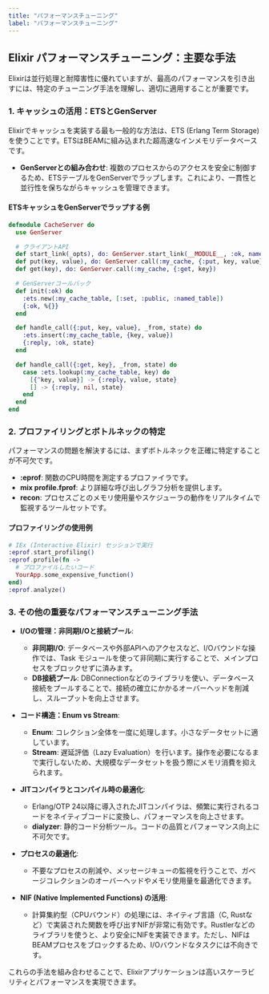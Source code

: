 ```yaml
---
title: "パフォーマンスチューニング"
label: "パフォーマンスチューニング"
---
```


## Elixir パフォーマンスチューニング：主要な手法

Elixirは並行処理と耐障害性に優れていますが、最高のパフォーマンスを引き出すには、特定のチューニング手法を理解し、適切に適用することが重要です。

### 1. キャッシュの活用：ETSとGenServer

Elixirでキャッシュを実装する最も一般的な方法は、ETS (Erlang Term Storage) を使うことです。ETSはBEAMに組み込まれた超高速なインメモリデータベースです。

- **GenServerとの組み合わせ**: 複数のプロセスからのアクセスを安全に制御するため、ETSテーブルをGenServerでラップします。これにより、一貫性と並行性を保ちながらキャッシュを管理できます。

#### ETSキャッシュをGenServerでラップする例

```elixir
defmodule CacheServer do
  use GenServer

  # クライアントAPI
  def start_link(_opts), do: GenServer.start_link(__MODULE__, :ok, name: :my_cache)
  def put(key, value), do: GenServer.call(:my_cache, {:put, key, value})
  def get(key), do: GenServer.call(:my_cache, {:get, key})

  # GenServerコールバック
  def init(:ok) do
    :ets.new(:my_cache_table, [:set, :public, :named_table])
    {:ok, %{}}
  end

  def handle_call({:put, key, value}, _from, state) do
    :ets.insert(:my_cache_table, {key, value})
    {:reply, :ok, state}
  end

  def handle_call({:get, key}, _from, state) do
    case :ets.lookup(:my_cache_table, key) do
      [{^key, value}] -> {:reply, value, state}
      [] -> {:reply, nil, state}
    end
  end
end
```

### 2. プロファイリングとボトルネックの特定

パフォーマンスの問題を解決するには、まずボトルネックを正確に特定することが不可欠です。

- **:eprof**: 関数のCPU時間を測定するプロファイラです。
- **mix profile.fprof**: より詳細な呼び出しグラフ分析を提供します。
- **recon**: プロセスごとのメモリ使用量やスケジューラの動作をリアルタイムで監視するツールセットです。

#### プロファイリングの使用例

```elixir
# IEx (Interactive Elixir) セッションで実行
:eprof.start_profiling()
:eprof.profile(fn ->
  # プロファイルしたいコード
  YourApp.some_expensive_function()
end)
:eprof.analyze()
```

### 3. その他の重要なパフォーマンスチューニング手法

- **I/Oの管理：非同期I/Oと接続プール**:
  - **非同期I/O**: データベースや外部APIへのアクセスなど、I/Oバウンドな操作では、Task モジュールを使って非同期に実行することで、メインプロセスをブロックせずに済みます。
  - **DB接続プール**: DBConnectionなどのライブラリを使い、データベース接続をプールすることで、接続の確立にかかるオーバーヘッドを削減し、スループットを向上させます。

- **コード構造：Enum vs Stream**:
  - **Enum**: コレクション全体を一度に処理します。小さなデータセットに適しています。
  - **Stream**: 遅延評価（Lazy Evaluation）を行います。操作を必要になるまで実行しないため、大規模なデータセットを扱う際にメモリ消費を抑えられます。

- **JITコンパイラとコンパイル時の最適化**:
  - Erlang/OTP 24以降に導入されたJITコンパイラは、頻繁に実行されるコードをネイティブコードに変換し、パフォーマンスを向上させます。
  - **dialyzer**: 静的コード分析ツール。コードの品質とパフォーマンス向上に不可欠です。

- **プロセスの最適化**:
  - 不要なプロセスの削減や、メッセージキューの監視を行うことで、ガベージコレクションのオーバーヘッドやメモリ使用量を最適化できます。

- **NIF (Native Implemented Functions) の活用**:
  - 計算集約型（CPUバウンド）の処理には、ネイティブ言語（C, Rustなど）で実装された関数を呼び出すNIFが非常に有効です。Rustlerなどのライブラリを使うと、より安全にNIFを実装できます。ただし、NIFはBEAMプロセスをブロックするため、I/Oバウンドなタスクには不向きです。

これらの手法を組み合わせることで、Elixirアプリケーションは高いスケーラビリティとパフォーマンスを実現できます。